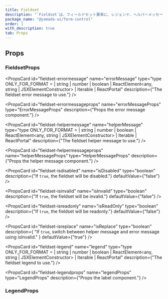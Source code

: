 ```yaml
---
title: Fieldset
description: "`Fieldset`は、フィールドセット要素に、レジェンド、ヘルパーメッセージ、エラーメッセージなどをグループ化するために使用されるコンポーネントです。"
package_name: "@yamada-ui/form-control"
order: 1
with_description: true
tab: Props
---
```


## Props

### FieldsetProps

<PropsCard
  id="fieldset-errormessage"
  name="errorMessage"
  type="type ONLY_FOR_FORMAT =
  | string
  | number
  | boolean
  | ReactElement<any, string | JSXElementConstructor<any>>
  | Iterable<ReactNode>
  | ReactPortal"
  description={"The fieldset error message to use."}
/>

<PropsCard
  id="fieldset-errormessageprops"
  name="errorMessageProps"
  type="ErrorMessageProps"
  description={"Props the error message component."}
/>

<PropsCard
  id="fieldset-helpermessage"
  name="helperMessage"
  type="type ONLY_FOR_FORMAT =
  | string
  | number
  | boolean
  | ReactElement<any, string | JSXElementConstructor<any>>
  | Iterable<ReactNode>
  | ReactPortal"
  description={"The fieldset helper message to use."}
/>

<PropsCard
  id="fieldset-helpermessageprops"
  name="helperMessageProps"
  type="HelperMessageProps"
  description={"Props the helper message component."}
/>

<PropsCard
  id="fieldset-isdisabled"
  name="isDisabled"
  type="boolean"
  description={"If `true`, the fieldset will be disabled."}
  defaultValue={"false"}
/>

<PropsCard
  id="fieldset-isinvalid"
  name="isInvalid"
  type="boolean"
  description={"If `true`, the fieldset will be invalid."}
  defaultValue={"false"}
/>

<PropsCard
  id="fieldset-isreadonly"
  name="isReadOnly"
  type="boolean"
  description={"If `true`, the fieldset will be readonly."}
  defaultValue={"false"}
/>

<PropsCard
  id="fieldset-isreplace"
  name="isReplace"
  type="boolean"
  description={
    "If `true`, switch between helper message and error message using isInvalid."
  }
  defaultValue={"true"}
/>

<PropsCard id="fieldset-isrequired" name="isRequired" type="boolean" />

<PropsCard
  id="fieldset-legend"
  name="legend"
  type="type ONLY_FOR_FORMAT =
  | string
  | number
  | boolean
  | ReactElement<any, string | JSXElementConstructor<any>>
  | Iterable<ReactNode>
  | ReactPortal"
  description={"The fieldset legend to use."}
/>

<PropsCard
  id="fieldset-legendprops"
  name="legendProps"
  type="LegendProps"
  description={"Props the label component."}
/>

<PropsCard
  id="fieldset-optionalindicator"
  name="optionalIndicator"
  type="type ONLY_FOR_FORMAT =
  | string
  | number
  | boolean
  | ReactElement<any, string | JSXElementConstructor<any>>
  | Iterable<ReactNode>
  | ReactPortal"
/>

<PropsCard
  id="fieldset-requiredindicator"
  name="requiredIndicator"
  type="type ONLY_FOR_FORMAT =
  | string
  | number
  | boolean
  | ReactElement<any, string | JSXElementConstructor<any>>
  | Iterable<ReactNode>
  | ReactPortal"
/>

### LegendProps

<PropsCard id="legend-isrequired" name="isRequired" type="boolean" />

<PropsCard
  id="legend-optionalindicator"
  name="optionalIndicator"
  type="type ONLY_FOR_FORMAT =
  | string
  | number
  | boolean
  | ReactElement<any, string | JSXElementConstructor<any>>
  | Iterable<ReactNode>
  | ReactPortal"
/>

<PropsCard
  id="legend-requiredindicator"
  name="requiredIndicator"
  type="type ONLY_FOR_FORMAT =
  | string
  | number
  | boolean
  | ReactElement<any, string | JSXElementConstructor<any>>
  | Iterable<ReactNode>
  | ReactPortal"
/>
